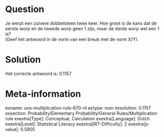Question
========

Je werpt een zuivere dobbelsteen twee keer. Hoe groot is de kans dat de
eerste worp en de tweede worp geen 1 zijn, maar de derde worp wel een 1
is?\
(Geef het antwoord in de vorm van een breuk met de vorm X/Y).

Solution
========

Het correcte antwoord is: 0.1157

Meta-information
================
exname: uva-multiplication-rule-670-nl
extype: num
exsolution: 0.1157
exsection: Probability/Elementary Probability/General Rules/Multiplication rule
exextra[Type]: Conceptual, Calculation
exextra[Language]: Dutch
exextra[Level]: Statistical Literacy
exextra[IRT-Difficulty]: 2
exextra[p-value]: 0.5905
